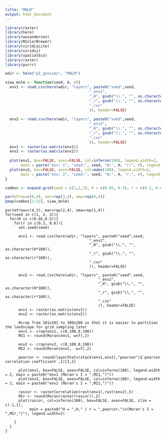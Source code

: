 ```yaml
---
title: "MNLM"
output: html_document
---
```


```r
library(raster)
library(here)
library(wesanderson)
library(RColorBrewer)
library(viridisLite)
library(viridis)
library(spatialEco)
library(raster)
library(purrr)

wdir <- here("p1_gnxsims", "MNLM")
```


```r
view_mnlm <- function(seed, H, r){
  env1 <- read.csv(here(wdir, "layers", paste0("seed",seed,
                                      "_env1",
                                      "_H", gsub("\\.", "", as.character(H*100)),
                                      "_r", gsub("\\.", "", as.character(r*100)),
                                      ".csv"
                                      )), header=FALSE)
  
  env2 <- read.csv(here(wdir, "layers", paste0("seed",seed,
                                      "_env2",
                                      "_H", gsub("\\.", "", as.character(H*100)),
                                      "_r", gsub("\\.", "", as.character(r*100)),
                                      ".csv"
                                      )), header=FALSE)
  env1 <- raster(as.matrix(env1))
  env2 <- raster(as.matrix(env2))
    
  plot(env1, box=FALSE, axes=FALSE, col=inferno(100), legend.width=2, 
       main = paste("env: 1", "seed:", seed, "H:", H, "r:", r), legend = FALSE)
  plot(env2, box=FALSE, axes=FALSE, col=mako(100), legend.width=2, 
       main = paste("env: 2", "seed:", seed, "H:", H, "r:", r), legend = FALSE)
}

combos <- expand.grid(seed = c(1,2,3), H = c(0.05, 0.5), r = c(0.3, 0.6))

par(mfrow=c(6,4), mar=rep(3,4), oma=rep(0,4))
pmap(combos[1:12], view_mnlm)

```


```CHUNK

par(mfrow=c(4,3), mar=rep(2,4), oma=rep(1,4))
for(seed in c(1, 2, 3)){
  for(H in c(0.05,0.5)){
    for(r in c(0.3, 0.6)){
      set.seed(seed)
      
      env1 <- read.csv(here(wdir, "layers", paste0("seed",seed,
                                      "_env1",
                                      "_H", gsub("\\.", "", as.character(H*100)),
                                      "_r", gsub("\\.", "", as.character(r*100)),
                                      ".csv"
                                      )), header=FALSE)
  
      env2 <- read.csv(here(wdir, "layers", paste0("seed",seed,
                                          "_env2",
                                          "_H", gsub("\\.", "", as.character(H*100)),
                                          "_r", gsub("\\.", "", as.character(r*100)),
                                          ".csv"
                                          )), header=FALSE)
      env1 <- raster(as.matrix(env1))
      env2 <- raster(as.matrix(env2))
      
      #crop from 101x101 to 100x100 so that it is easier to partition the landscape for grid sampling later
      env1 <- crop(env1, c(0,100,0,100))
      MI1 <- round(Moran(env1, w=f),2)
      
      env2 <- crop(env2, c(0,100,0,100))
      MI2 <- round(Moran(env2,  w=f),2)
      
      pearcor <- round(layerStats(stack(env1,env2),"pearson")$`pearson correlation coefficient`,1)[1,2]
      
      plot(env1, box=FALSE, axes=FALSE, col=inferno(100), legend.width = 2, main = paste0("env1 (Moran's I = ",MI1,")"))
      plot(env2, box=FALSE, axes=FALSE, col=inferno(100), legend.width = 2, main = paste0("env2 (Moran's I = ",MI2,")"))
      
      rascor <- rasterCorrelation(rast(env1),rast(env2),5)
      MIr <- round(Moran(raster(rascor)),2)
      plot(rascor, col=inferno(100), box=FALSE, axes=FALSE, zlim = c(-1,1), 
           main = paste0("H = ",H," | r = ",pearcor,"\n(Moran's I = ",MIr,")"), legend.width=2)
      
    }
  }
}

```

